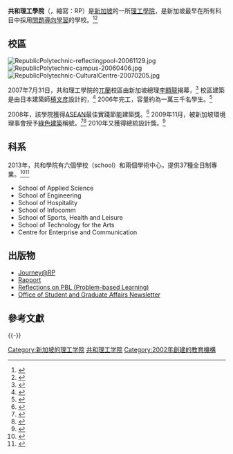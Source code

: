 {{coord|01|26|41.0|N|103|47|06.3|E|display=title}}
{{Infobox university
| image = [[File:Republic_Polytechnic_Logo.jpg|File:Republic Polytechnic Logo.jpg]]
| name = 共和理工學院<br />
Republic Polytechnic
| native_name = Politeknik Republic
| established = 2002
| type = [[公立|公立]][[理工學院|理工學院]]
| principal = 杨立标 （{{lang-en|Yeo Li Pheow}}）
| academic staff =
| under graduates =
| post graduates =
| city = [[兀蘭|兀蘭]]
| country = [[新加坡|新加坡]]
| campus = 20公頃
| website = http://www.rp.edu.sg/
}}

'''共和理工學院'''（{{lang-en|'''Republic Polytechnic'''}}，縮寫：RP）是[[新加坡|新加坡]]的一所[[理工學院|理工學院]]，是新加坡最早在所有科目中採用[[問題導向學習|問題導向學習]]的學校。<ref>{{Cite web |url=http://sundaytimes.lk/100516/Education/ed18.html |title=The Sunday Times: Education, Republic Polytechnic Singapore |accessdate=2013-10-24 |archive-date=2020-02-15 |archive-url=https://web.archive.org/web/20200215000551/http://www.sundaytimes.lk/100516/Education/ed18.html |dead-url=no }}</ref><ref>{{Cite web |url=http://www.channelnewsasia.com/stories/singaporelocalnews/view/1055852/1/.html |title=Channel News Asia: Republic Polytechnic Sees its Fifth and Largest Batch of Graduates |accessdate=2013-10-24 |archive-date=2012-10-22 |archive-url=https://web.archive.org/web/20121022081442/http://www.channelnewsasia.com/stories/singaporelocalnews/view/1055852/1/.html |dead-url=no }}</ref>

== 校區==

[[File:RepublicPolytechnic-reflectingpool-20061129.jpg|thumb]]
[[File:RepublicPolytechnic-campus-20060406.jpg|thumb]]
[[File:RepublicPolytechnic-CulturalCentre-20070205.jpg|thumb]]

2007年7月31日，共和理工學院的[[兀蘭|兀蘭]]校區由新加坡總理[[李顯龍|李顯龍]]揭幕，<ref>{{Cite web |url=http://www.rp.sg/pmopening/ |title=Official Opening Ceremony of Republic Polytechnic |access-date=2013-10-24 |archive-url=https://web.archive.org/web/20080628095740/http://www.rp.sg/pmopening/ |archive-date=2008-06-28 |dead-url=yes }}</ref> 校區建築是由日本建築師[[槙文彦|槙文彦]]設計的，<ref>{{Cite web |url=http://www.maki-and-associates.co.jp/e/project/43.html |title=Maki and Associates: Architecture and Planning |accessdate=2013-10-24 |archive-date=2011-05-03 |archive-url=https://web.archive.org/web/20110503231249/http://www.maki-and-associates.co.jp/e/project/43.html |dead-url=no }}</ref> 2006年完工，容量約為一萬三千名學生。<ref>{{Cite web |url=http://www.beca.com/projects/buildings/education/republic_polytechnic_singapore_2.aspx |title=BECA: Republic Polyechnic, Teaching Environment with Added Energy Efficiency |accessdate=2013-10-24 |archive-date=2011-07-07 |archive-url=https://web.archive.org/web/20110707221000/http://www.beca.com/projects/buildings/education/republic_polytechnic_singapore_2.aspx |dead-url=no }}</ref>

2008年，該學院獲得[[ASEAN|ASEAN]]最佳實踐節能建築獎。<ref>{{Cite web |url=http://www.news.gov.sg/public/sgpc/en/media_releases/agencies/ema/press_release/P-20100722-1/AttachmentPar/0/file/ASEAN%20Energy%20Awards.pdf |title=Singapore Bags 5 ASEAN Energy Awards BCA.gov.sg: Singapore Bags 5 ASEAN Energy Awards |accessdate=2013-10-24 |archive-date=2011-07-18 |archive-url=https://web.archive.org/web/20110718072345/http://www.news.gov.sg/public/sgpc/en/media_releases/agencies/ema/press_release/P-20100722-1/AttachmentPar/0/file/ASEAN%20Energy%20Awards.pdf |dead-url=no }}</ref> 2009年11月，被新加坡環境理事會授予[[綠色建築|綠色建築]]稱號。<ref>{{Cite web |url=http://www.sec.org.sg/awards/ecooffice |title=Singapore Environment Council: Project Eco-office |accessdate=2013-10-24 |archive-date=2011-09-03 |archive-url=https://web.archive.org/web/20110903230908/http://www.sec.org.sg/awards/ecooffice |dead-url=no }}</ref><ref>{{Cite web |url=http://www.ecoaction.sg/PastEcoAction2009.aspx |title=Past Eco Action Day |accessdate=2013-10-24 |archive-date=2010-07-04 |archive-url=https://web.archive.org/web/20100704174516/http://www.ecoaction.sg/PastEcoAction2009.aspx |dead-url=no }}</ref> 2010年又獲得總統設計獎。<ref>{{Cite web |url=http://www.designsingapore.org/pda_public/gallery.aspx?sid=50 |title=DesignSingapore.org: President*s Design Award 2009 |access-date=2013-10-24 |archive-url=https://web.archive.org/web/20131029200733/http://www.designsingapore.org/pda_public/gallery.aspx?sid=50 |archive-date=2013-10-29 |dead-url=yes }}</ref>

== 科系 ==

2013年，共和學院有六個學校（school）和兩個學術中心，提供37種全日制專業。<ref>{{Cite web |url=http://www.moe.gov.sg/education/post-secondary/ |title=Ministry of Education, Singapore: Post-secondary Education |accessdate=2013-10-24 |archive-date=2010-01-13 |archive-url=https://web.archive.org/web/20100113090514/http://www.moe.gov.sg/education/post-secondary/ |dead-url=no }}</ref><ref>{{Cite web |url=http://www.thegovmonitor.com/world_news/asia/singapore-outlines-importance-of-polytechnic-education-40222.html |title=GovMonitor: Singapore Outlines Importance Of Polytechnic Education |accessdate=2013-10-24 |archive-date=2010-10-14 |archive-url=https://web.archive.org/web/20101014115241/http://www.thegovmonitor.com/world_news/asia/singapore-outlines-importance-of-polytechnic-education-40222.html |dead-url=no }}</ref>

* School of Applied Science
* School of Engineering
* School of Hospitality
* School of Infocomm
* School of Sports, Health and Leisure
* School of Technology for the Arts
* Centre for Enterprise and Communication

== 出版物 ==

* [https://web.archive.org/web/20110612210714/http://www.rp.sg/atRP/web/ Journey@RP]
* [https://web.archive.org/web/20110808052124/http://www.rp.sg/happenings/newsletters/rapport/ Rapport]
* [https://web.archive.org/web/20150924092310/http://www.rp.sg/happenings/newsletters/pblnewsletter/ Reflections on PBL (Problem-based Learning)]
* [https://web.archive.org/web/20110614192927/http://www.rp.sg/osg/newsletter/ Office of Student and Graduate Affairs Newsletter]

== 參考文獻 ==
{{Reflist}}

{{-}}
{{新加坡教育}}

[[Category:新加坡的理工学院|Category:新加坡的理工学院]]
[[Category:共和理工学院|]]
[[Category:2002年創建的教育機構|Category:2002年創建的教育機構]]